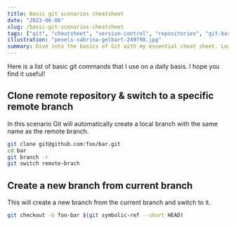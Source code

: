 ```yaml
---
title: Basic git scenarios cheatsheet
date: "2023-06-06"
slug: /basic-git-scenarios-cheatsheet
tags: ["git", "cheatsheet", "version-control", "repositories", "git-basics"]
illustration: "pexels-sabrina-gelbart-249798.jpg"
summary: Dive into the basics of Git with my essential cheat sheet. Learn simple commits, branching, merging, and more. Navigate your repositories with ease!"
---
```


Here is a list of basic git commands that I use on a daily basis. I hope you find it useful!

## Clone remote repository & switch to a specific remote branch

In this scenario Git will automatically create a local branch with the same name as the remote branch.

```bash
git clone git@github.com:foo/bar.git
cd bar
git branch -r
git switch remote-brach
```

## Create a new branch from current branch

This will create a new branch from the current branch and switch to it.

```bash
git checkout -b foo-bar $(git symbolic-ref --short HEAD)
```
